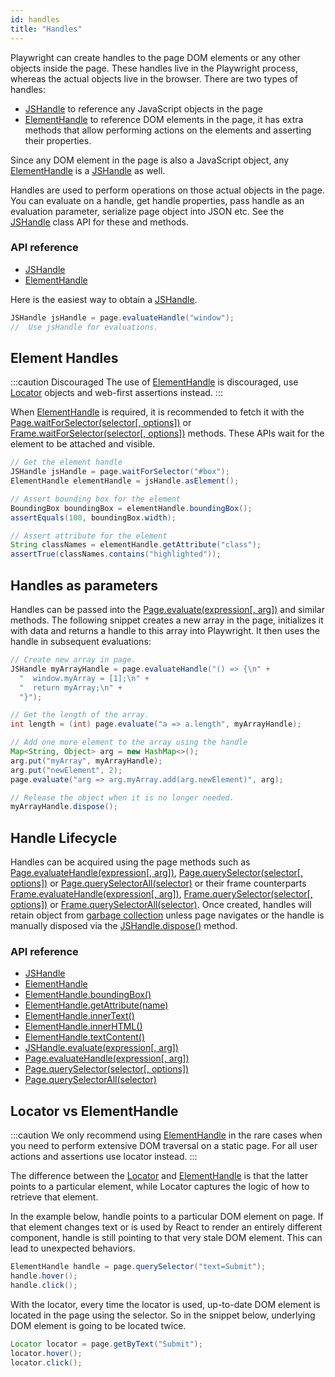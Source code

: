 ```yaml
---
id: handles
title: "Handles"
---
```


Playwright can create handles to the page DOM elements or any other objects inside the page. These handles live in the Playwright process, whereas the actual objects live in the browser. There are two types of handles:
- [JSHandle] to reference any JavaScript objects in the page
- [ElementHandle] to reference DOM elements in the page, it has extra methods that allow performing actions on the elements and asserting their properties.

Since any DOM element in the page is also a JavaScript object, any [ElementHandle] is a [JSHandle] as well.

Handles are used to perform operations on those actual objects in the page. You can evaluate on a handle, get handle properties, pass handle as an evaluation parameter, serialize page object into JSON etc. See the [JSHandle] class API for these and methods.

### API reference
- [JSHandle]
- [ElementHandle]

Here is the easiest way to obtain a [JSHandle].

```java
JSHandle jsHandle = page.evaluateHandle("window");
//  Use jsHandle for evaluations.
```

## Element Handles

:::caution Discouraged
The use of [ElementHandle] is discouraged, use [Locator] objects and web-first assertions instead.
:::

When [ElementHandle] is required, it is recommended to fetch it with the [Page.waitForSelector(selector[, options])](/api/class-page.mdx#page-wait-for-selector) or [Frame.waitForSelector(selector[, options])](/api/class-frame.mdx#frame-wait-for-selector) methods. These APIs wait for the element to be attached and visible.

```java
// Get the element handle
JSHandle jsHandle = page.waitForSelector("#box");
ElementHandle elementHandle = jsHandle.asElement();

// Assert bounding box for the element
BoundingBox boundingBox = elementHandle.boundingBox();
assertEquals(100, boundingBox.width);

// Assert attribute for the element
String classNames = elementHandle.getAttribute("class");
assertTrue(classNames.contains("highlighted"));
```

## Handles as parameters

Handles can be passed into the [Page.evaluate(expression[, arg])](/api/class-page.mdx#page-evaluate) and similar methods. The following snippet creates a new array in the page, initializes it with data and returns a handle to this array into Playwright. It then uses the handle in subsequent evaluations:

```java
// Create new array in page.
JSHandle myArrayHandle = page.evaluateHandle("() => {\n" +
  "  window.myArray = [1];\n" +
  "  return myArray;\n" +
  "}");

// Get the length of the array.
int length = (int) page.evaluate("a => a.length", myArrayHandle);

// Add one more element to the array using the handle
Map<String, Object> arg = new HashMap<>();
arg.put("myArray", myArrayHandle);
arg.put("newElement", 2);
page.evaluate("arg => arg.myArray.add(arg.newElement)", arg);

// Release the object when it is no longer needed.
myArrayHandle.dispose();
```

## Handle Lifecycle

Handles can be acquired using the page methods such as [Page.evaluateHandle(expression[, arg])](/api/class-page.mdx#page-evaluate-handle), [Page.querySelector(selector[, options])](/api/class-page.mdx#page-query-selector) or [Page.querySelectorAll(selector)](/api/class-page.mdx#page-query-selector-all) or their frame counterparts [Frame.evaluateHandle(expression[, arg])](/api/class-frame.mdx#frame-evaluate-handle), [Frame.querySelector(selector[, options])](/api/class-frame.mdx#frame-query-selector) or [Frame.querySelectorAll(selector)](/api/class-frame.mdx#frame-query-selector-all). Once created, handles will retain object from [garbage collection](https://developer.mozilla.org/en-US/docs/Web/JavaScript/Memory_Management) unless page navigates or the handle is manually disposed via the [JSHandle.dispose()](/api/class-jshandle.mdx#js-handle-dispose) method.

### API reference
- [JSHandle]
- [ElementHandle]
- [ElementHandle.boundingBox()](/api/class-elementhandle.mdx#element-handle-bounding-box)
- [ElementHandle.getAttribute(name)](/api/class-elementhandle.mdx#element-handle-get-attribute)
- [ElementHandle.innerText()](/api/class-elementhandle.mdx#element-handle-inner-text)
- [ElementHandle.innerHTML()](/api/class-elementhandle.mdx#element-handle-inner-html)
- [ElementHandle.textContent()](/api/class-elementhandle.mdx#element-handle-text-content)
- [JSHandle.evaluate(expression[, arg])](/api/class-jshandle.mdx#js-handle-evaluate)
- [Page.evaluateHandle(expression[, arg])](/api/class-page.mdx#page-evaluate-handle)
- [Page.querySelector(selector[, options])](/api/class-page.mdx#page-query-selector)
- [Page.querySelectorAll(selector)](/api/class-page.mdx#page-query-selector-all)

## Locator vs ElementHandle

:::caution
We only recommend using [ElementHandle] in the rare cases when you need to perform extensive DOM traversal on a static page. For all user actions and assertions use locator instead.
:::

The difference between the [Locator] and [ElementHandle] is that the latter points to a particular element, while Locator captures the logic of how to retrieve that element.

In the example below, handle points to a particular DOM element on page. If that element changes text or is used by React to render an entirely different component, handle is still pointing to that very stale DOM element. This can lead to unexpected behaviors.

```java
ElementHandle handle = page.querySelector("text=Submit");
handle.hover();
handle.click();
```

With the locator, every time the locator is used, up-to-date DOM element is located in the page using the selector. So in the snippet below, underlying DOM element is going to be located twice.

```java
Locator locator = page.getByText("Submit");
locator.hover();
locator.click();
```


[APIRequest]: /api/class-apirequest.mdx "APIRequest"
[APIRequestContext]: /api/class-apirequestcontext.mdx "APIRequestContext"
[APIResponse]: /api/class-apiresponse.mdx "APIResponse"
[APIResponseAssertions]: /test-assertions.mdx "APIResponseAssertions"
[Browser]: /api/class-browser.mdx "Browser"
[BrowserContext]: /api/class-browsercontext.mdx "BrowserContext"
[BrowserType]: /api/class-browsertype.mdx "BrowserType"
[ConsoleMessage]: /api/class-consolemessage.mdx "ConsoleMessage"
[Dialog]: /api/class-dialog.mdx "Dialog"
[Download]: /api/class-download.mdx "Download"
[ElementHandle]: /api/class-elementhandle.mdx "ElementHandle"
[FileChooser]: /api/class-filechooser.mdx "FileChooser"
[FormData]: /api/class-formdata.mdx "FormData"
[Frame]: /api/class-frame.mdx "Frame"
[FrameLocator]: /api/class-framelocator.mdx "FrameLocator"
[JSHandle]: /api/class-jshandle.mdx "JSHandle"
[Keyboard]: /api/class-keyboard.mdx "Keyboard"
[Locator]: /api/class-locator.mdx "Locator"
[LocatorAssertions]: /test-assertions.mdx "LocatorAssertions"
[Mouse]: /api/class-mouse.mdx "Mouse"
[Page]: /api/class-page.mdx "Page"
[PageAssertions]: /test-assertions.mdx "PageAssertions"
[Playwright]: /api/class-playwright.mdx "Playwright"
[PlaywrightAssertions]: /test-assertions.mdx "PlaywrightAssertions"
[PlaywrightException]: /api/class-playwrightexception.mdx "PlaywrightException"
[Request]: /api/class-request.mdx "Request"
[RequestOptions]: /api/class-requestoptions.mdx "RequestOptions"
[Response]: /api/class-response.mdx "Response"
[Route]: /api/class-route.mdx "Route"
[Selectors]: /api/class-selectors.mdx "Selectors"
[TimeoutError]: /api/class-timeouterror.mdx "TimeoutError"
[Touchscreen]: /api/class-touchscreen.mdx "Touchscreen"
[Tracing]: /api/class-tracing.mdx "Tracing"
[Video]: /api/class-video.mdx "Video"
[WebSocket]: /api/class-websocket.mdx "WebSocket"
[WebSocketFrame]: /api/class-websocketframe.mdx "WebSocketFrame"
[Worker]: /api/class-worker.mdx "Worker"
[Element]: https://developer.mozilla.org/en-US/docs/Web/API/element "Element"
[EvaluationArgument]: /evaluating.mdx#evaluation-argument "EvaluationArgument"
[Promise]: https://developer.mozilla.org/en-US/docs/Web/JavaScript/Reference/Global_Objects/Promise "Promise"
[iterator]: https://developer.mozilla.org/en-US/docs/Web/JavaScript/Reference/Iteration_protocols "Iterator"
[origin]: https://developer.mozilla.org/en-US/docs/Glossary/Origin "Origin"
[selector]: https://developer.mozilla.org/en-US/docs/Web/CSS/CSS_Selectors "selector"
[Serializable]: https://developer.mozilla.org/en-US/docs/Web/JavaScript/Reference/Global_Objects/JSON/stringify#Description "Serializable"
[UIEvent.detail]: https://developer.mozilla.org/en-US/docs/Web/API/UIEvent/detail "UIEvent.detail"
[UnixTime]: https://en.wikipedia.org/wiki/Unix_time "Unix Time"
[xpath]: https://developer.mozilla.org/en-US/docs/Web/XPath "xpath"

[boolean]: https://docs.oracle.com/javase/tutorial/java/nutsandbolts/datatypes.html "boolean"
[byte&#91;&#93;]: https://docs.oracle.com/javase/tutorial/java/nutsandbolts/datatypes.html "byte[]"
[Consumer]: https://docs.oracle.com/javase/8/docs/api/java/util/function/Consumer.html "Consumer"
[double]: https://docs.oracle.com/javase/tutorial/java/nutsandbolts/datatypes.html "double"
[InputStream]: https://docs.oracle.com/javase/8/docs/api/java/io/InputStream.html "InputStream"
[int]: https://docs.oracle.com/javase/tutorial/java/nutsandbolts/datatypes.html "int"
[List]: https://docs.oracle.com/javase/8/docs/api/java/util/List.html "List"
[Map]: https://docs.oracle.com/javase/8/docs/api/java/util/Map.html "Map"
[null]: https://docs.oracle.com/javase/specs/jls/se8/html/jls-3.html#jls-3.10.7 "null"
[Object]: https://docs.oracle.com/javase/8/docs/api/java/lang/Object.html "Object"
[Path]: https://docs.oracle.com/javase/8/docs/api/java/nio/file/Path.html "Path"
[Pattern]: https://docs.oracle.com/javase/8/docs/api/java/util/regex/Pattern.html "Pattern"
[Predicate]: https://docs.oracle.com/javase/8/docs/api/java/util/function/Predicate.html "Predicate"
[void]: https://docs.oracle.com/javase/tutorial/java/javaOO/methods.html "void"
[Runnable]: https://docs.oracle.com/javase/8/docs/api/java/lang/Runnable.html "Runnable"
[RuntimeException]: https://docs.oracle.com/javase/8/docs/api/java/lang/RuntimeException.html "RuntimeException"
[String]: https://docs.oracle.com/javase/8/docs/api/java/lang/String.html "String"

[all available image tags]: https://mcr.microsoft.com/en-us/product/playwright/java/about "all available image tags"
[Docker Hub]: https://hub.docker.com/_/microsoft-playwright-java "Docker Hub"
[Dockerfile.focal]: https://github.com/microsoft/playwright-java/blob/main/utils/docker/Dockerfile.focal "Dockerfile.focal"
